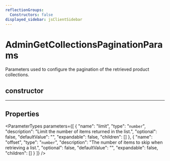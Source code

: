 ```yaml
---
reflectionGroups:
  Constructors: false
displayed_sidebar: jsClientSidebar
---
```



# AdminGetCollectionsPaginationParams

Parameters used to configure the pagination of the retrieved product collections.

## constructor

___

## Properties

<ParameterTypes parameters={[
  {
    "name": "limit",
    "type": "`number`",
    "description": "Limit the number of items returned in the list.",
    "optional": false,
    "defaultValue": "",
    "expandable": false,
    "children": []
  },
  {
    "name": "offset",
    "type": "`number`",
    "description": "The number of items to skip when retrieving a list.",
    "optional": false,
    "defaultValue": "",
    "expandable": false,
    "children": []
  }
]} />
